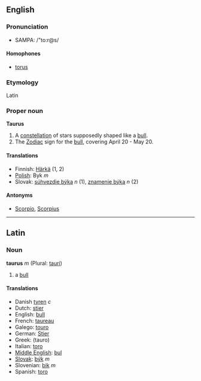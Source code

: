 ==English==
===Pronunciation===
*SAMPA: /"to:r@s/
====Homophones====
*[[torus]]

===Etymology===
Latin

===Proper noun===
'''Taurus'''

# A [[constellation]] of stars supposedly shaped like a [[bull]].
# The [[Zodiac]] sign for the [[bull]], covering April 20 - May 20.

==== Translations ====
*Finnish: [[Härkä]] (1, 2)
*[[Polish]]: Byk ''m''
*Slovak: [[súhvezdie býka]] ''n'' (1), [[znamenie býka]] ''n'' (2)

====Antonyms====
*[[Scorpio]], [[Scorpius]]

----

==Latin==
===Noun===
'''taurus''' ''m'' (Plural: [[tauri]])

#a [[bull]]

====Translations====
*Danish [[tyren]] ''c''
*Dutch: [[stier]]
*English: [[bull]]
*French: [[taureau]]
*Galego: [[touro]]
*German: [[Stier]]
*Greek: (tauro)
*Italian: [[toro]]
*[[Middle English]]: [[bul]]
*[[Slovak]]: [[býk]] ''m''
*Slovenian: [[bik]] ''m''
*Spanish: [[toro]]